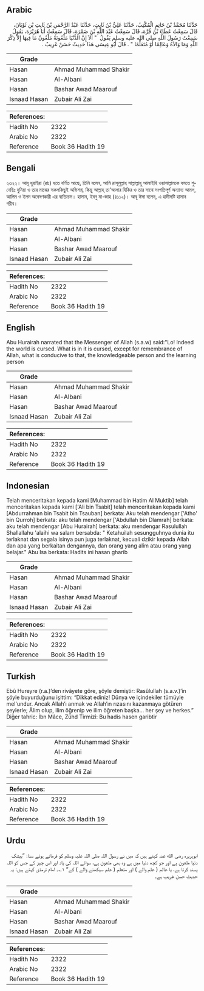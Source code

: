 ## Arabic


<div dir="rtl" lang="ar" style={{fontSize:'larger',backgroundColor:'#f8f9fa',padding:20}}>
حَدَّثَنَا مُحَمَّدُ بْنُ حَاتِمٍ الْمُكْتِبُ، حَدَّثَنَا عَلِيُّ بْنُ ثَابِتٍ، حَدَّثَنَا عَبْدُ الرَّحْمَنِ بْنُ ثَابِتِ بْنِ ثَوْبَانَ، قَالَ سَمِعْتُ عَطَاءَ بْنَ قُرَّةَ، قَالَ سَمِعْتُ عَبْدَ اللَّهِ بْنَ ضَمْرَةَ، قَالَ سَمِعْتُ أَبَا هُرَيْرَةَ، يَقُولُ سَمِعْتُ رَسُولَ اللَّهِ صلى الله عليه وسلم يَقُولُ ‏ "‏ أَلاَ إِنَّ الدُّنْيَا مَلْعُونَةٌ مَلْعُونٌ مَا فِيهَا إِلاَّ ذِكْرَ اللَّهِ وَمَا وَالاَهُ وَعَالِمًا أَوْ مُتَعَلِّمًا ‏"‏ ‏.‏ قَالَ أَبُو عِيسَى هَذَا حَدِيثٌ حَسَنٌ غَرِيبٌ ‏.‏
</div>
<div style={{backgroundColor:'#f8f9fa',padding:20, marginBottom: 10}}><table> <thead> <tr> <th>Grade</th> <th></th> </tr> </thead> <tbody> <tr><td>Hasan</td><td>Ahmad Muhammad Shakir</td></tr><tr><td>Hasan</td><td>Al-Albani</td></tr><tr><td>Hasan</td><td>Bashar Awad Maarouf</td></tr><tr><td>Isnaad Hasan</td><td>Zubair Ali Zai</td></tr></tbody></table><table> <thead> <tr> <th>References:</th> <th></th> </tr> </thead> <tbody><tr><td>Hadith No</td><td>2322</td></tr><tr><td>Arabic No</td><td>2322</td></tr><tr><td>Reference</td><td>Book 36 Hadith 19</td></tr></tbody></table></div>

## Bengali


<div dir="ltr" lang="bn" style={{fontSize:'larger',backgroundColor:'#f8f9fa',padding:20}}>
২৩২২। আবূ হুরাইরা (রাঃ) হতে বর্ণিত আছে, তিনি বলেন, আমি রাসূলুল্লাহ সাল্লাল্লাহু আলাইহি ওয়াসাল্লামকে বলতে শুনেছিঃ দুনিয়া ও তার মাঝের সকলকিছুই অভিশপ্ত, কিন্তু আল্লাহ্ তা'আলার যিকির ও তার সাথে সংগতিপূর্ণ অন্যান্য আমল, আলিম ও ইলম অন্বেষণকারী এর ব্যতিক্রম। হাসান, ইবনু মা-জাহ (৪১১২)। আবূ ঈসা বলেন, এ হাদীসটি হাসান গরীব।
</div>
<div style={{backgroundColor:'#f8f9fa',padding:20, marginBottom: 10}}><table> <thead> <tr> <th>Grade</th> <th></th> </tr> </thead> <tbody> <tr><td>Hasan</td><td>Ahmad Muhammad Shakir</td></tr><tr><td>Hasan</td><td>Al-Albani</td></tr><tr><td>Hasan</td><td>Bashar Awad Maarouf</td></tr><tr><td>Isnaad Hasan</td><td>Zubair Ali Zai</td></tr></tbody></table><table> <thead> <tr> <th>References:</th> <th></th> </tr> </thead> <tbody><tr><td>Hadith No</td><td>2322</td></tr><tr><td>Arabic No</td><td>2322</td></tr><tr><td>Reference</td><td>Book 36 Hadith 19</td></tr></tbody></table></div>

## English


<div dir="ltr" lang="en" style={{fontSize:'larger',backgroundColor:'#f8f9fa',padding:20}}>
Abu Hurairah narrated that the Messenger of Allah (s.a.w) said:"Lo! Indeed the world is cursed. What is in it is cursed, except for remembrance of Allah, what is conducive to that, the knowledgeable person and the learning person
</div>
<div style={{backgroundColor:'#f8f9fa',padding:20, marginBottom: 10}}><table> <thead> <tr> <th>Grade</th> <th></th> </tr> </thead> <tbody> <tr><td>Hasan</td><td>Ahmad Muhammad Shakir</td></tr><tr><td>Hasan</td><td>Al-Albani</td></tr><tr><td>Hasan</td><td>Bashar Awad Maarouf</td></tr><tr><td>Isnaad Hasan</td><td>Zubair Ali Zai</td></tr></tbody></table><table> <thead> <tr> <th>References:</th> <th></th> </tr> </thead> <tbody><tr><td>Hadith No</td><td>2322</td></tr><tr><td>Arabic No</td><td>2322</td></tr><tr><td>Reference</td><td>Book 36 Hadith 19</td></tr></tbody></table></div>

## Indonesian


<div dir="ltr" lang="id" style={{fontSize:'larger',backgroundColor:'#f8f9fa',padding:20}}>
Telah menceritakan kepada kami [Muhammad bin Hatim Al Muktib] telah menceritakan kepada kami ['Ali bin Tsabit] telah menceritakan kepada kami [Abdurrahman bin Tsabit bin Tsauban] berkata: Aku telah mendengar ['Atho' bin Qurroh] berkata: aku telah mendengar ['Abdullah bin Dlamrah] berkata: aku telah mendengar [Abu Hurairah] berkata: aku mendengar Rasulullah Shallallahu 'alaihi wa salam bersabda: " Ketahuilah sesungguhnya dunia itu terlaknat dan segala isinya pun juga terlaknat, kecuali dzikir kepada Allah dan apa yang berkaitan dengannya, dan orang yang alim atau orang yang belajar." Abu Isa berkata: Hadits ini hasan gharib
</div>
<div style={{backgroundColor:'#f8f9fa',padding:20, marginBottom: 10}}><table> <thead> <tr> <th>Grade</th> <th></th> </tr> </thead> <tbody> <tr><td>Hasan</td><td>Ahmad Muhammad Shakir</td></tr><tr><td>Hasan</td><td>Al-Albani</td></tr><tr><td>Hasan</td><td>Bashar Awad Maarouf</td></tr><tr><td>Isnaad Hasan</td><td>Zubair Ali Zai</td></tr></tbody></table><table> <thead> <tr> <th>References:</th> <th></th> </tr> </thead> <tbody><tr><td>Hadith No</td><td>2322</td></tr><tr><td>Arabic No</td><td>2322</td></tr><tr><td>Reference</td><td>Book 36 Hadith 19</td></tr></tbody></table></div>

## Turkish


<div dir="ltr" lang="tr" style={{fontSize:'larger',backgroundColor:'#f8f9fa',padding:20}}>
Ebû Hureyre (r.a.)’den rivâyete göre, şöyle demiştir: Rasûlullah (s.a.v.)’in şöyle buyurduğunu işittim: “Dikkat ediniz! Dünya ve içindekiler tümüyle mel'undur. Ancak Allah’ı anmak ve Allah’ın rızasını kazanmaya götüren şeylerle; Âlim olup, ilim öğrenip ve ilim öğreten başka… her şey ve herkes.” Diğer tahric: İbn Mâce, Zühd Tirmizî: Bu hadis hasen garibtir
</div>
<div style={{backgroundColor:'#f8f9fa',padding:20, marginBottom: 10}}><table> <thead> <tr> <th>Grade</th> <th></th> </tr> </thead> <tbody> <tr><td>Hasan</td><td>Ahmad Muhammad Shakir</td></tr><tr><td>Hasan</td><td>Al-Albani</td></tr><tr><td>Hasan</td><td>Bashar Awad Maarouf</td></tr><tr><td>Isnaad Hasan</td><td>Zubair Ali Zai</td></tr></tbody></table><table> <thead> <tr> <th>References:</th> <th></th> </tr> </thead> <tbody><tr><td>Hadith No</td><td>2322</td></tr><tr><td>Arabic No</td><td>2322</td></tr><tr><td>Reference</td><td>Book 36 Hadith 19</td></tr></tbody></table></div>

## Urdu


<div dir="rtl" lang="ur" style={{fontSize:'larger',backgroundColor:'#f8f9fa',padding:20}}>
ابوہریرہ رضی الله عنہ کہتے ہیں کہ میں نے رسول اللہ صلی اللہ علیہ وسلم کو فرماتے ہوئے سنا: ”بیشک دنیا ملعون ہے اور جو کچھ دنیا میں ہے وہ بھی ملعون ہے، سوائے اللہ کی یاد اور اس چیز کے جس کو اللہ پسند کرتا ہے، یا عالم ( علم والے ) اور متعلم ( علم سیکھنے والے ) کے“ ۱؎۔ امام ترمذی کہتے ہیں: یہ حدیث حسن غریب ہے۔
</div>
<div style={{backgroundColor:'#f8f9fa',padding:20, marginBottom: 10}}><table> <thead> <tr> <th>Grade</th> <th></th> </tr> </thead> <tbody> <tr><td>Hasan</td><td>Ahmad Muhammad Shakir</td></tr><tr><td>Hasan</td><td>Al-Albani</td></tr><tr><td>Hasan</td><td>Bashar Awad Maarouf</td></tr><tr><td>Isnaad Hasan</td><td>Zubair Ali Zai</td></tr></tbody></table><table> <thead> <tr> <th>References:</th> <th></th> </tr> </thead> <tbody><tr><td>Hadith No</td><td>2322</td></tr><tr><td>Arabic No</td><td>2322</td></tr><tr><td>Reference</td><td>Book 36 Hadith 19</td></tr></tbody></table></div>